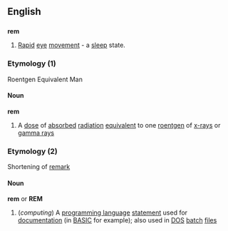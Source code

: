 ==English==

==={{acronym}}===
'''rem'''
#[[Rapid]] [[eye]] [[movement]] - a [[sleep]] state.

===Etymology (1)===
Roentgen Equivalent Man
====Noun====
'''rem'''
#A [[dose]] of [[absorbed]] [[radiation]] [[equivalent]] to one [[roentgen]] of [[x-ray]]s or [[gamma ray]]s

===Etymology (2)===
Shortening of [[remark]]
====Noun====
'''rem''' or '''REM'''
#(''computing'') A [[programming language]] [[statement]] used for [[documentation]] (in [[BASIC]] for example); also used in [[DOS]] [[batch]] [[files]]